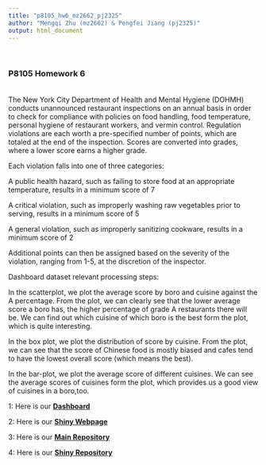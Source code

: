```yaml
---
title: "p8105_hw6_mz2662_pj2325" 
author: "Mengqi Zhu (mz2662) & Pengfei Jiang (pj2325)"
output: html_document
---
```


<br>

### **P8105 Homework 6**

<br>
The New York City Department of Health and Mental Hygiene (DOHMH) conducts unannounced restaurant inspections on an annual basis in order to check for compliance with policies on food handling, food temperature, personal hygiene of restaurant workers, and vermin control. Regulation violations are each worth a pre-specified number of points, which are totaled at the end of the inspection. Scores are converted into grades, where a lower score earns a higher grade.

Each violation falls into one of three categories:

A public health hazard, such as failing to store food at an appropriate temperature, results in a minimum score of 7

A critical violation, such as improperly washing raw vegetables prior to serving, results in a minimum score of 5

A general violation, such as improperly sanitizing cookware, results in a minimum score of 2

Additional points can then be assigned based on the severity of the violation, ranging from 1-5, at the discretion of the inspector.

Dashboard dataset relevant processing steps:

In the scatterplot, we plot the average score by boro and cuisine against the A percentage. From the plot, we can clearly see that the lower average score a boro has, the higher percentage of grade A restaurants there will be. We can find out which cuisine of which boro is the best form the plot, which is quite interesting.

In the box plot, we plot the distribution of score by cuisine. From the plot, we can see that the score of Chinese food is mostly biased and cafes tend to have the lowest overall score (which means the best). 

In the bar-plot, we plot the average score of different cuisines. We can see the average scores of cuisines form the plot, which provides us a good view of cuisines in a boro,too.



1: Here is our [**Dashboard**](nyc_restaurant_flexboard.html)

2: Here is our [**Shiny Webpage**](https://pengfeijiang.shinyapps.io/nyc_restaurant_shiny/)

3: Here is our [**Main Repository**](https://github.com/WendyThe13th/p8105_hw6)

4: Here is our [**Shiny Repository**](https://github.com/pengfeijiang/p8105_hw6_mz2662_pj2325_shiny)
 

